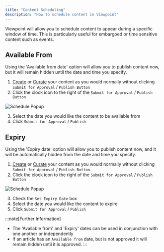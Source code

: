 ```yaml
---
title: "Content Scheduling"
description: "How to schedule content in Viewpoint"
---
```


Viewpoint will allow you to schedule content to appear during a specific window of time. This is particularly useful for embargoed or time sensitive content such as events.

## Available From

Using the 'Available from date' option will allow you to publish content now, but it will remain hidden until the date and time you specify.

1. [Create](create) or [Curate](curate) your content as you would normally without clicking `Submit for Approval` / `Publish Button`
2. Click the clock icon to the right of the `Submit for Approval` / `Publish Button`

![Schedule Popup](/assets/content/schedule-modal.png)

3. Select the date you would like the content to be available from
4. Click `Submit for Approval` / `Publish` 

## Expiry

Using the 'Expiry date' option will allow you to publish content now, and it will be automatically hidden from the date and time you specify.

1. [Create](create) or [Curate](curate) your content as you would normally without clicking `Submit for Approval` / `Publish Button`
2. Click the clock icon to the right of the `Submit for Approval` / `Publish Button`

![Schedule Popup](/assets/content/schedule-modal.png)

3. Check the `Set Expiry Date` box
4. Select the date you would like the content to expire
5. Click `Submit for Approval` / `Publish`

:::note[Further Information]
- The 'Available from' and 'Expiry' dates can be used in conjunction with one another or independently
- If an article has an `Available from` date, but is not approved it will remain hidden until it is approved.
:::